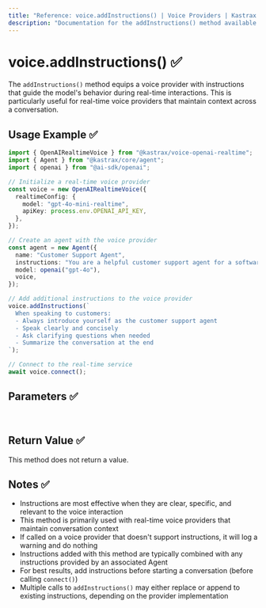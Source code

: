 ```yaml
---
title: "Reference: voice.addInstructions() | Voice Providers | Kastrax Docs"
description: "Documentation for the addInstructions() method available in voice providers, which adds instructions to guide the voice model's behavior."
---
```


# voice.addInstructions() ✅

The `addInstructions()` method equips a voice provider with instructions that guide the model's behavior during real-time interactions. This is particularly useful for real-time voice providers that maintain context across a conversation.

## Usage Example ✅

```typescript
import { OpenAIRealtimeVoice } from "@kastrax/voice-openai-realtime";
import { Agent } from "@kastrax/core/agent";
import { openai } from "@ai-sdk/openai";

// Initialize a real-time voice provider
const voice = new OpenAIRealtimeVoice({
  realtimeConfig: {
    model: "gpt-4o-mini-realtime",
    apiKey: process.env.OPENAI_API_KEY,
  },
});

// Create an agent with the voice provider
const agent = new Agent({
  name: "Customer Support Agent",
  instructions: "You are a helpful customer support agent for a software company.",
  model: openai("gpt-4o"),
  voice,
});

// Add additional instructions to the voice provider
voice.addInstructions(`
  When speaking to customers:
  - Always introduce yourself as the customer support agent
  - Speak clearly and concisely
  - Ask clarifying questions when needed
  - Summarize the conversation at the end
`);

// Connect to the real-time service
await voice.connect();
```

## Parameters ✅
<br/>
<PropertiesTable
  content={[
    {
      name: "instructions",
      type: "string",
      description: "Instructions to guide the voice model's behavior",
      isOptional: false,
    }
  ]}
/>

## Return Value ✅

This method does not return a value.

## Notes ✅

- Instructions are most effective when they are clear, specific, and relevant to the voice interaction
- This method is primarily used with real-time voice providers that maintain conversation context
- If called on a voice provider that doesn't support instructions, it will log a warning and do nothing
- Instructions added with this method are typically combined with any instructions provided by an associated Agent
- For best results, add instructions before starting a conversation (before calling `connect()`)
- Multiple calls to `addInstructions()` may either replace or append to existing instructions, depending on the provider implementation
